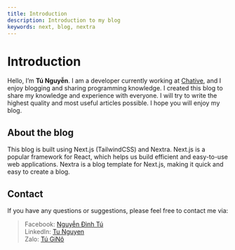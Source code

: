 ```yaml
---
title: Introduction
description: Introduction to my blog
keywords: next, blog, nextra
---
```


# Introduction

Hello, I’m **Tú Nguyễn**. I am a developer currently working at [Chative](https://chative.io), and I enjoy blogging and sharing programming knowledge. I created this blog to share my knowledge and experience with everyone. I will try to write the highest quality and most useful articles possible. I hope you will enjoy my blog.

## About the blog

This blog is built using Next.js (TailwindCSS) and Nextra. Next.js is a popular framework for React, which helps us build efficient and easy-to-use web applications. Nextra is a blog template for Next.js, making it quick and easy to create a blog.

## Contact

If you have any questions or suggestions, please feel free to contact me via:

> Facebook: [Nguyễn Đình Tú](https://www.facebook.com/nguyen.dinh.tu.20.07/)<br/>
> LinkedIn: [Tu Nguyen](https://www.linkedin.com/in/tu-nguyen-dut/)<br/>
> Zalo: [Tú GiNô](https://zalo.me/0978482700)

